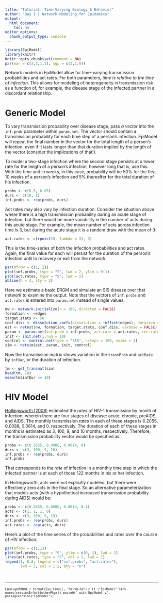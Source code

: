 ```yaml
---
title: "Tutorial: Time-Varying Biology & Behavior"
author: "Day 3 | Network Modeling for Epidemics"
output:
  html_document:
    toc: no
editor_options: 
  chunk_output_type: console
---
```


```r
library(EpiModel)
library(knitr)
knitr::opts_chunk$set(comment = NA)
par(mar = c(3,3,1,1), mgp = c(2,1,0))
```

Network models in EpiModel allow for time-varying transmission probabilities and act rates. For both parameters, *time is relative to the time of infection*. This allows for modeling of heterogeneity in transmission risk as a function of, for example, the disease stage of the infected partner in a discordant relationship.

# Generic Model
To vary transmission probability over disease stage, pass *a vector* into the `inf.prob` parameter within `param.net`. The vector should contain a transmission probability for each time step of a person's infection. EpiModel will repeat the final number in the vector for the total length of a person's infection, even if it lasts longer than that duration implied by the length of the vector (consider the implications of that!).

To model a two-stage infection where the second stage persists at a lower rate for the length of a person's infection, however long that is, use this. With the time unit in weeks, in this case, probability will be 50% for the first 10 weeks of a person's infection and 5% thereafter for the total duration of his infection.
```r
probs <- c(0.5, 0.05)
durs <- c(10, 1)
inf.probs <- rep(probs, durs)
```

Act rates may also vary by infection duration. Consider the situation above where there is a high transmission probability during an acute stage of infection, but there would be more variability in the number of acts during this acute stage. For example, the mean number of acts across infection time is 3, but during the acute stage it is a random draw with the mean of 3:
```r
act.rates <- c(rpois(10, lambda = 3), 3)
```

This is the time-series of both the infection probabilities and act rates. Again, the final value for each will persist for the duration of the person's infection until to recovery or exit from the network.
```r
par(mfrow = c(1, 2))
plot(inf.probs, type = "S", lwd = 2, ylim = 0:1)
plot(act.rates, type = "S", lwd = 2)
abline(h = 3, lty = 2)
```

Here we estimate a basic ERGM and simulate an SIS disease over that network to examine the output. Note that the vectors of `inf.probs` and `act.rates` is entered into `param.net` instead of single values.
```r
nw <- network.initialize(n = 100, directed = FALSE)
formation <- ~edges
target.stats <- 50
coef.diss <- dissolution_coefs(dissolution = ~offset(edges), duration = 20)
est <- netest(nw, formation, target.stats, coef.diss, verbose = FALSE)
param <- param.net(inf.prob = inf.probs, act.rate = act.rates, rec.rate = 0.01)
init <- init.net(i.num = 10)
control <- control.net(type = "SIS", nsteps = 100, nsims = 1)
sim <- netsim(est, param, init, control)
```

Now the transmission matrix shows variation in the `transProb` and `actRate` by `infDur`, or the duration of infection.
```r
tm <- get_transmat(sim)
head(tm, 10)
mean(tm$infDur <= 10)
```


# HIV Model
[Hollingsworth (2008)](http://www.ncbi.nlm.nih.gov/pubmed/18662132) estimated the *rates* of HIV-1 transmission by month of infection, wherein there are four stages of disease: acute, chronic, preAIDS, and AIDS. The monthly transmission *rates* in each of these stages is 0.2055, 0.0088, 0.0614, and 0, respectively. The duration of each of these stages in months is estimated as 3, 100, 9, and 10 months, respectively. Therefore, the transmission probability vector would be specified as:
```r
probs <- c(0.2055, 0.0088, 0.0614, 0)
durs <- c(3, 100, 9, 10)
inf.probs <- rep(probs, durs)
inf.probs
```
That corresponds to the *rate* of infection in a monthly time step in which the infected partner is at each of those 122 months in his or her infection.

In Hollingsworth, acts were not explicitly modeled, but there were effectively zero acts in the final stage. So an alternative parameterization that models acts (with a hypothetical increased transmission probability during AIDS) would be:
```r
probs <- c(0.2055, 0.0088, 0.0614, 0.1)
acts <- c(1, 1, 1, 0)
durs <- c(3, 100, 9, 10)
inf.probs <- rep(probs, durs)
act.rates <- rep(acts, durs)
```

Here's a plot of the time series of the probabilities and rates over the course of HIV infection. 
```r
par(mfrow = c(1,1))
plot(inf.probs, type = "S", ylim = c(0, 1), lwd = 2)
lines(act.rates, type = "S", col = 2, lwd = 2)
legend(1, 0.8, legend = c("inf.probs", "act.rates"), 
       lwd = 3, col = 1:2, bty = "n")
```


<br>
<hr style="background-color:#909090;height:1px;width:100%">
<small>
*Last updated:* `r format(Sys.time(), "%Y-%m-%d")`
`r if ("EpiModel" %in% names(sessionInfo()$otherPkgs)) paste0(" with EpiModel v", packageVersion("EpiModel"))`
</small>
